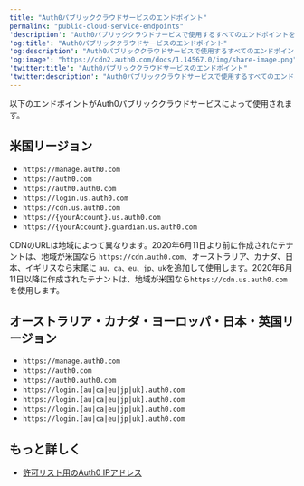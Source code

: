 ---
title: "Auth0パブリッククラウドサービスのエンドポイント"
permalink: "public-cloud-service-endpoints"
'description': "Auth0パブリッククラウドサービスで使用するすべてのエンドポイントを一覧表示します。"
'og:title': "Auth0パブリッククラウドサービスのエンドポイント"
'og:description': "Auth0パブリッククラウドサービスで使用するすべてのエンドポイントを一覧表示します。"
'og:image': "https://cdn2.auth0.com/docs/1.14567.0/img/share-image.png"
'twitter:title': "Auth0パブリッククラウドサービスのエンドポイント"
'twitter:description': "Auth0パブリッククラウドサービスで使用するすべてのエンドポイントを一覧表示します。"
---

以下のエンドポイントがAuth0パブリッククラウドサービスによって使用されます。

## 米国リージョン

* `https://manage.auth0.com`
* `https://auth0.com`
* `https://auth0.auth0.com`
* `https://login.us.auth0.com`
* `https://cdn.us.auth0.com`
* `https://{yourAccount}.us.auth0.com`
* `https://{yourAccount}.guardian.us.auth0.com`

<Callout icon="file-lines" color="#0EA5E9" iconType="regular">

CDNのURLは地域によって異なります。2020年6月11日より前に作成されたテナントは、地域が米国なら `https://cdn.auth0.com`、オーストラリア、カナダ、日本、イギリスなら末尾に `au、ca、eu、jp、uk`を追加して使用します。2020年6月11日以降に作成されたテナントは、地域が米国なら`https://cdn.us.auth0.com`を使用します。

</Callout>

## オーストラリア・カナダ・ヨーロッパ・日本・英国リージョン

* `https://manage.auth0.com`
* `https://auth0.com`
* `https://auth0.auth0.com`
* `https://login.[au|ca|eu|jp|uk].auth0.com`
* `https://login.[au|ca|eu|jp|uk].auth0.com`
* `https://login.[au|ca|eu|jp|uk].auth0.com`
* `https://login.[au|ca|eu|jp|uk].auth0.com`

## もっと詳しく

* [許可リスト用のAuth0 IPアドレス](/ja-jp/secure/security-guidance/data-security/allowlist)